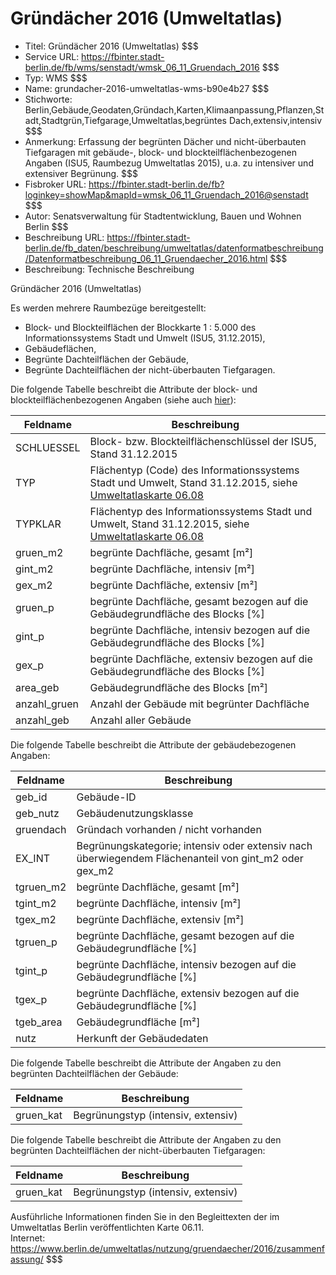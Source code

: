 # Gründächer 2016 (Umweltatlas)
- Titel: Gründächer 2016 (Umweltatlas) $$$
- Service URL: https://fbinter.stadt-berlin.de/fb/wms/senstadt/wmsk_06_11_Gruendach_2016 $$$
- Typ: WMS $$$
- Name: grundacher-2016-umweltatlas-wms-b90e4b27 $$$
- Stichworte: Berlin,Gebäude,Geodaten,Gründach,Karten,Klimaanpassung,Pflanzen,Stadt,Stadtgrün,Tiefgarage,Umweltatlas,begrüntes Dach,extensiv,intensiv $$$
- Anmerkung: Erfassung der begrünten Dächer und nicht-überbauten Tiefgaragen mit gebäude-, block- und blockteilflächenbezogenen Angaben (ISU5, Raumbezug Umweltatlas 2015), u.a. zu intensiver und extensiver Begrünung. $$$
- Fisbroker URL: https://fbinter.stadt-berlin.de/fb?loginkey=showMap&mapId=wmsk_06_11_Gruendach_2016@senstadt $$$
- Autor: Senatsverwaltung für Stadtentwicklung, Bauen und Wohnen Berlin $$$
- Beschreibung URL: https://fbinter.stadt-berlin.de/fb_daten/beschreibung/umweltatlas/datenformatbeschreibung/Datenformatbeschreibung_06_11_Gruendaecher_2016.html $$$
- Beschreibung: Technische Beschreibung 

Gründächer 2016 (Umweltatlas)

Es werden mehrere Raumbezüge bereitgestellt:

* Block- und Blockteilflächen der Blockkarte 1 : 5.000 des Informationssystems Stadt und Umwelt (ISU5, 31.12.2015),
* Gebäudeflächen,
* Begrünte Dachteilflächen der Gebäude,
* Begrünte Dachteilflächen der nicht-überbauten Tiefgaragen.

Die folgende Tabelle beschreibt die Attribute der block- und blockteilflächenbezogenen Angaben (siehe auch [hier](Datenformatbeschreibung%5FGruendaecher2016.pdf)):

| **Feldname**  | **Beschreibung**                                                                                                                                                                                      |
| ------------- | ----------------------------------------------------------------------------------------------------------------------------------------------------------------------------------------------------- |
| SCHLUESSEL    | Block- bzw. Blockteilflächenschlüssel der ISU5, Stand 31.12.2015                                                                                                                                      |
| TYP           | Flächentyp (Code) des Informationssystems Stadt und Umwelt, Stand 31.12.2015, siehe [Umweltatlaskarte 06.08](https://www.berlin.de/umweltatlas/nutzung/stadtstruktur/2015/karten/artikel.1000368.php) |
| TYPKLAR       | Flächentyp des Informationssystems Stadt und Umwelt, Stand 31.12.2015, siehe [Umweltatlaskarte 06.08](https://www.berlin.de/umweltatlas/nutzung/stadtstruktur/2015/karten/artikel.1000368.php)        |
| gruen\_m2     | begrünte Dachfläche, gesamt \[m²\]                                                                                                                                                                    |
| gint\_m2      | begrünte Dachfläche, intensiv \[m²\]                                                                                                                                                                  |
| gex\_m2       | begrünte Dachfläche, extensiv \[m²\]                                                                                                                                                                  |
| gruen\_p      | begrünte Dachfläche, gesamt bezogen auf die Gebäudegrundfläche des Blocks \[%\]                                                                                                                       |
| gint\_p       | begrünte Dachfläche, intensiv bezogen auf die Gebäudegrundfläche des Blocks \[%\]                                                                                                                     |
| gex\_p        | begrünte Dachfläche, extensiv bezogen auf die Gebäudegrundfläche des Blocks \[%\]                                                                                                                     |
| area\_geb     | Gebäudegrundfläche des Blocks \[m²\]                                                                                                                                                                  |
| anzahl\_gruen | Anzahl der Gebäude mit begrünter Dachfläche                                                                                                                                                           |
| anzahl\_geb   | Anzahl aller Gebäude                                                                                                                                                                                  |

Die folgende Tabelle beschreibt die Attribute der gebäudebezogenen Angaben:

| **Feldname** | **Beschreibung**                                                                                       |
| ------------ | ------------------------------------------------------------------------------------------------------ |
| geb\_id      | Gebäude-ID                                                                                             |
| geb\_nutz    | Gebäudenutzungsklasse                                                                                  |
| gruendach    | Gründach vorhanden / nicht vorhanden                                                                   |
| EX\_INT      | Begrünungskategorie; intensiv oder extensiv nach überwiegendem Flächenanteil von gint\_m2 oder gex\_m2 |
| tgruen\_m2   | begrünte Dachfläche, gesamt \[m²\]                                                                     |
| tgint\_m2    | begrünte Dachfläche, intensiv \[m²\]                                                                   |
| tgex\_m2     | begrünte Dachfläche, extensiv \[m²\]                                                                   |
| tgruen\_p    | begrünte Dachfläche, gesamt bezogen auf die Gebäudegrundfläche \[%\]                                   |
| tgint\_p     | begrünte Dachfläche, intensiv bezogen auf die Gebäudegrundfläche \[%\]                                 |
| tgex\_p      | begrünte Dachfläche, extensiv bezogen auf die Gebäudegrundfläche \[%\]                                 |
| tgeb\_area   | Gebäudegrundfläche \[m²\]                                                                              |
| nutz         | Herkunft der Gebäudedaten                                                                              |

Die folgende Tabelle beschreibt die Attribute der Angaben zu den begrünten Dachteilflächen der Gebäude:

| **Feldname** | **Beschreibung**                   |
| ------------ | ---------------------------------- |
| gruen\_kat   | Begrünungstyp (intensiv, extensiv) |

Die folgende Tabelle beschreibt die Attribute der Angaben zu den begrünten Dachteilflächen der nicht-überbauten Tiefgaragen:

| **Feldname** | **Beschreibung**                   |
| ------------ | ---------------------------------- |
| gruen\_kat   | Begrünungstyp (intensiv, extensiv) |

Ausführliche Informationen finden Sie in den Begleittexten der im Umweltatlas Berlin veröffentlichten Karte 06.11.  
Internet: https://www.berlin.de/umweltatlas/nutzung/gruendaecher/2016/zusammenfassung/ $$$
